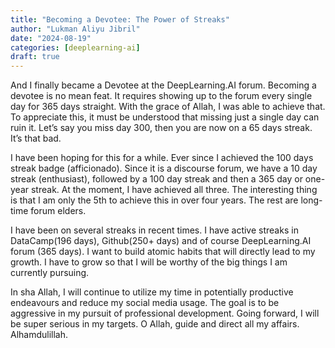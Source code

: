 ```yaml
---
title: "Becoming a Devotee: The Power of Streaks"
author: "Lukman Aliyu Jibril"
date: "2024-08-19"
categories: [deeplearning-ai]
draft: true
---
```



And I finally became a Devotee at the DeepLearning.AI forum. Becoming a devotee is no mean feat. It requires showing up to the forum every single day for 365 days straight. With the grace of Allah, I was able to achieve that. To appreciate this, it must be understood that missing just a single day can ruin it. Let's say you miss day 300, then you are now on a 65 days streak. It's that bad.

I have been hoping for this for a while. Ever since I achieved the 100 days streak badge (afficionado). Since it is a discourse forum, we have a 10 day streak (enthusiast), followed by a 100 day streak and then a 365 day or one-year streak. At the moment, I have achieved all three. The interesting thing is that I am only the 5th to achieve this in over four years. The rest are long-time forum elders. 

I have been on several streaks in recent times. I have active streaks in DataCamp(196 days), Github(250+ days) and of course DeepLearning.AI forum (365 days). I want to build atomic habits that will directly lead to my growth. I have to grow so that I will be worthy of the big things I am currently pursuing. 

In sha Allah, I will continue to utilize my time in potentially productive endeavours and reduce my social media usage. The goal is to be aggressive in my pursuit of professional development. Going forward, I will be super serious in my targets. O Allah, guide and direct all my affairs. Alhamdulillah.  